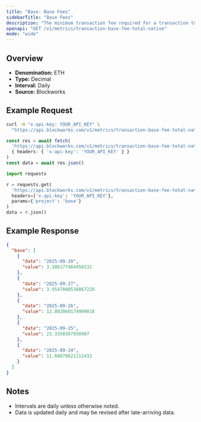 ```yaml
---
title: "Base: Base Fees"
sidebarTitle: "Base Fees"
description: "The minimum transaction fee required for a transaction to be included in a block"
openapi: "GET /v1/metrics/transaction-base-fee-total-native"
mode: "wide"
---
```


## Overview

- **Denomination:** ETH
- **Type:** Decimal
- **Interval:** Daily
- **Source:** Blockworks

## Example Request

<CodeGroup>

```bash cURL
curl -H "x-api-key: YOUR_API_KEY" \
  "https://api.blockworks.com/v1/metrics/transaction-base-fee-total-native?project=base"
```

```typescript TypeScript
const res = await fetch(
  'https://api.blockworks.com/v1/metrics/transaction-base-fee-total-native?project=base',
  { headers: { 'x-api-key': 'YOUR_API_KEY' } }
)
const data = await res.json()
```

```python Python
import requests

r = requests.get(
  'https://api.blockworks.com/v1/metrics/transaction-base-fee-total-native',
  headers={'x-api-key': 'YOUR_API_KEY'},
  params={'project': 'base'}
)
data = r.json()
```

</CodeGroup>

## Example Response

```json
{
  "base": [
    {
      "date": "2025-09-28",
      "value": 3.386177484450232
    },
    {
      "date": "2025-09-27",
      "value": 3.9547080538867228
    },
    {
      "date": "2025-09-26",
      "value": 12.892060174909018
    },
    {
      "date": "2025-09-25",
      "value": 23.3350367950907
    },
    {
      "date": "2025-09-24",
      "value": 11.68078621112432
    }
  ]
}
```

## Notes
- Intervals are daily unless otherwise noted.
- Data is updated daily and may be revised after late-arriving data.